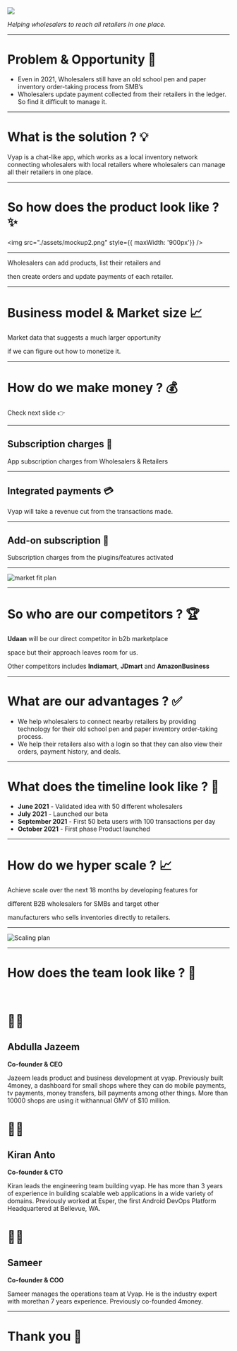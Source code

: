 

<Head>
  <title>Vyap Pitchdeck</title>
  <link rel="icon" href="./assets/vyap.png" sizes="32x32" />
  <meta itemProp="name" content="Vyap Pitchdeck" />
  <meta itemProp="description" content="Awesome Vyap Pitchdeck" />
  <meta itemProp="image" content="./assets/vyap.png" />
  <meta name="twitter:card" content="summary_large_image" />
  <meta name="twitter:site" content="@kirananto" />
  <meta name="twitter:title" content="Vyap Pitchdeck" />
  <meta name="twitter:description" content="Awesome Vyap Pitchdeck" />
  <meta name="twitter:image" content="./assets/vyap.png" />
  <meta property="og:title" content="Vyap Pitchdeck" />
  <meta property="og:type" content="article" />
  <meta property="og:url" content="https://vyap-pitchdeck.netlify.app/" />
  <meta property="og:image" content="./assets/vyap.png" />
  <meta property="og:description" content="Awesome Vyap Pitchdeck" />
  <meta property="og:site_name" content="Vyap Pitchdeck" />
  <meta property="article:published_time" content="2013-09-17T05:59:00+01:00" />
  <meta property="article:modified_time" content="2013-09-16T19:08:47+01:00" />
  <meta property="article:section" content="Article Section (React? Design?)" />
</Head>

<img src="./assets/vyap.png"/>

<div style={{ color: '#6B7280'}}>

*Helping wholesalers to reach all retailers in one place.*

</div>

---


# Problem & Opportunity 🤔

<div style={{ maxWidth: '800px', display: 'flex' }}>

- Even in 2021, Wholesalers still have an old school pen and paper inventory order-taking process from SMB’s
- Wholesalers update payment collected from their retailers in the ledger. So find it difficult to manage it.

</div>

---

# What is the solution ? 💡


<div style={{ maxWidth: '800px', color: '#6B7280'}}>

Vyap is a chat-like app, which works as a local inventory network connecting wholesalers with local retailers
 where wholesalers can manage all their retailers in one place.

</div>

---

# So how does the product look like ? ✨

<img src="./assets/mockup2.png" style={{ maxWidth: '900px'}} />

---


Wholesalers can add products, list their retailers and 

then create orders and update payments of each retailer.


---

# Business model & Market size 📈

<div style={{ color: '#6B7280'}}>

Market data that suggests a much larger opportunity 

if we can figure out how to monetize it.

</div>

---

# How do we make money ? 💰

<div style={{ color: '#6B7280'}}>

Check next slide 👉

</div>

---


## Subscription charges 🔔

App subscription charges from Wholesalers & Retailers

---

## Integrated payments 💳

<div style={{ color: '#6B7280'}}>

Vyap will take a revenue cut from the transactions made.

</div>

---


## Add-on subscription 🔔

Subscription charges from the plugins/features activated


---

![market fit plan](./assets/marketfit.png)

---

# So who are our competitors ? 🏆


<div style={{ color: '#6B7280'}}>

  
**Udaan** will be our direct competitor in b2b marketplace 

space but their approach leaves room for us.

Other competitors includes **Indiamart**, **JDmart** and **AmazonBusiness**

</div>

---

# What are our advantages ? ✅

<div style={{ maxWidth: '800px', color: '#6B7280'}}>

- We help wholesalers to connect nearby retailers by providing technology for their old school pen and paper inventory order-taking process.
- We help their retailers also with a login so that they can also view their orders, payment history, and deals.

</div>

---


# What does the timeline look like ?  📅

- **June 2021** - Validated idea with 50 different wholesalers
- **July 2021** - Launched our beta
- **September 2021** - First 50 beta users with 100 transactions per day
- **October 2021** - First phase Product launched

---

# How do we hyper scale ? 📈


<div style={{ color: '#6B7280'}}>

Achieve scale over the next 18 months by developing features for 

different B2B wholesalers for SMBs and target other

manufacturers who sells inventories directly to retailers.

</div>


---

![Scaling plan](./assets/scaling.png)

---

# How does the team look like ? 💼

<br/>

<div style={{ display: 'grid', gap: '5rem', gridTemplateColumns: 'repeat(3, 1fr)', fontSize: '12px'}}>
<div>

# 👨‍💼
## Abdulla Jazeem
**Co-founder & CEO**

Jazeem leads product and business development at vyap. Previously built 4money, a dashboard for small shops where they can do mobile payments, tv payments, money transfers, bill payments among other things. More than 10000 shops are using it withannual GMV of $10 million.

</div>

<div>

# 👨‍💼

## Kiran Anto
**Co-founder & CTO**

Kiran leads the engineering team building vyap. He has more than 3 years of experience in building scalable web applications in a wide variety of domains. Previously worked at Esper, the first Android DevOps Platform Headquartered at Bellevue, WA.
</div>
<div>

# 👨‍💼

## Sameer
**Co-founder & COO**

Sameer manages the operations team at Vyap. He is the industry expert with morethan 7 years experience. Previously co-founded 4money.

</div>
</div>

---

# Thank you 👋